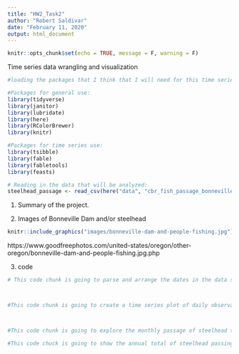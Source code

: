 ```yaml
---
title: "HW2_Task2"
author: "Robert Saldivar"
date: "February 11, 2020"
output: html_document
---
```


```r
knitr::opts_chunk$set(echo = TRUE, message = F, warning = F)
```

Time series data wrangling and visualization

```r
#loading the packages that I think that I will need for this time series analysis

#Packages for general use:
library(tidyverse)
library(janitor)
library(lubridate)
library(here)
library(RColorBrewer)
library(knitr)

#Packages for time series use:
library(tsibble)
library(fable)
library(fabletools)
library(feasts)

# Reading in the data that will be analyzed:
steelhead_passage <- read_csv(here("data", "cbr_fish_passage_bonneville_allyrs_steelhead.csv"))
```



1. Summary of the project.

2. Images of Bonneville Dam and/or steelhead

```r
knitr::include_graphics("images/bonneville-dam-and-people-fishing.jpg")

```

https://www.goodfreephotos.com/united-states/oregon/other-oregon/bonneville-dam-and-people-fishing.jpg.php


3. code

```r
# This code chunk is going to parse and arrange the dates in the data so that it can be in yyyymm, yr_mo_date




```


```r
#This code chunk is going to create a time series plot of daily observation of steelhead passing through the dam.




```



```r
#This code chunk is going to explore the monthly passage of steelhead through the dam over time.


```



```r
#This code chuck is going to show the annual total of steelhead passing through the dam.



```

